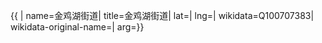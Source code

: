 {{ {{{1|PRC admin/showdata}}}|
name=金鸡湖街道|
title=金鸡湖街道|
lat=|
lng=|
wikidata=Q100707383|
wikidata-original-name=|
arg={{{arg|}}}}}